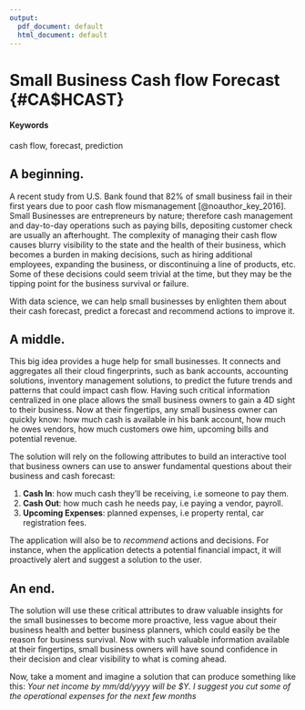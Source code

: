 ```yaml
---
output:
  pdf_document: default
  html_document: default
---
```

# Small Business Cash flow Forecast {#CA$HCAST}

#### Keywords {-}

cash flow, forecast, prediction

## A beginning.

A recent study from U.S. Bank found that 82% of small business fail in their first years due to poor cash flow mismanagement [@noauthor_key_2016]. Small Businesses are entrepreneurs by nature; therefore cash management and day-to-day operations such as paying bills, depositing customer check are usually an afterhought. The complexity of managing their cash flow causes blurry visibility to the state and the health of their business, which becomes a burden in making decisions, such as hiring additional employees, expanding the business, or discontinuing a line of products, etc. Some of these decisions could seem trivial at the time, but they may be the tipping point for the business survival or failure.

With data science, we can help small businesses by enlighten them about their cash forecast, predict a forecast and recommend actions to improve it.

## A middle.

This big idea provides a huge help for small businesses. It connects and aggregates all their cloud fingerprints, such as bank accounts, accounting solutions, inventory management solutions, to predict the future trends and patterns that could impact cash flow. Having such critical information centralized in one place allows the small business owners to gain a 4D sight to their business. Now at their fingertips, any small business owner can quickly know: how much cash is available in his bank account, how much he owes vendors, how much customers owe him, upcoming bills and potential revenue.

The solution will rely on the following attributes to build an interactive tool that business owners can use to answer fundamental questions about their business and cash forecast:

1. **Cash In**: how much cash they'll be receiving, i.e someone to pay them.
2. **Cash Out**: how much cash he needs pay, i.e paying a vendor, payroll.
3. **Upcoming Expenses**:  planned expenses, i.e property rental, car registration fees.

The application will also be to *recommend* actions and decisions. For instance, when the application detects a potential financial impact, it will proactively alert and suggest a solution to the user.

## An end.

The solution will use these critical attributes to draw valuable insights for the small businesses to become more proactive, less vague about their business health and better business planners, which could easily be the reason for business survival. Now with such valuable information available at their fingertips, small business owners will have sound confidence in their decision and clear visibility to what is coming ahead. 

Now, take a moment and imagine a solution that can produce something like this:
*Your net income by mm/dd/yyyy will be $Y. I suggest you cut some of the operational expenses for the next few months*
